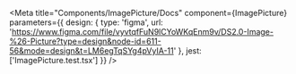 
<Meta
  title="Components/ImagePicture/Docs"
  component={ImagePicture}
  parameters={{
    design: {
      type: 'figma',
      url: 'https://www.figma.com/file/vyvtqfFuN9lCYoWKqEnm9v/DS2.0-Image-%26-Picture?type=design&node-id=611-56&mode=design&t=LM6egTqSYg4pVyIA-11'
    },
    jest: ['ImagePicture.test.tsx']
  }}
/>

<Stories/>
